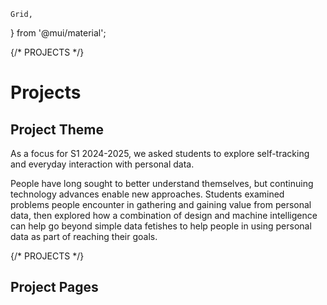     Grid,
} from '@mui/material';



{/* PROJECTS */}

# Projects

## Project Theme

As a focus for S1 2024-2025,
we asked students to explore self-tracking and everyday interaction with personal data.

People have long sought to better understand themselves, but continuing technology advances enable new approaches.
Students examined problems people encounter in gathering and gaining value from personal data,
then explored how a combination of design and machine intelligence can help go beyond simple data fetishes to help people in using personal data as part of reaching their goals.

{/* PROJECTS */}

## Project Pages

<Grid container spacing={4}>

<Grid item>
<ProjectCard name="Project1" logo="images/projects/project1/project_thumb.png" path="project1" />
<ProjectCard name="Trang Project" logo="images/projects/project1/project_thumb.png" path="trangproject" />
</Grid>

</Grid>
